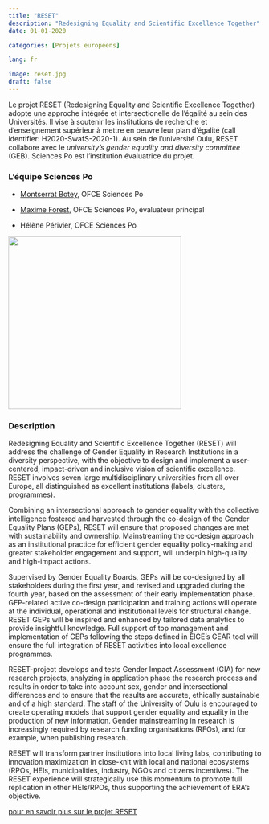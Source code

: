 ```yaml
---
title: "RESET"
description: "Redesigning Equality and Scientific Excellence Together"
date: 01-01-2020

categories: [Projets européens]

lang: fr

image: reset.jpg
draft: false
---
```


Le projet RESET (Redesigning Equality and Scientific Excellence Together) adopte une approche intégrée et intersectionelle de l'égalité au sein des Universités. Il vise à soutenir les institutions de recherche et d'enseignement supérieur à mettre en oeuvre leur plan d'égalité (call identifier: H2020-SwafS-2020-1). Au sein de l'université Oulu, RESET collabore avec le *university's gender equality and diversity committee* (GEB). Sciences Po est l'institution évaluatrice du projet.

### L'équipe Sciences Po

-   [Montserrat Botey](https://www.sciencespo.fr/liepp/en/users/montserratbotey.html), OFCE Sciences Po

-   [Maxime Forest](https://www.sciencespo.fr/programme-presage/fr/content/maxime-forest-cevipof-ofce.html), OFCE Sciences Po, évaluateur principal

-   Hélène Périvier, OFCE Sciences Po

![](images/paste-81630BCB.png){width="344"}

### Description

Redesigning Equality and Scientific Excellence Together (RESET) will address the challenge of Gender Equality in Research Institutions in a diversity perspective, with the objective to design and implement a user-centered, impact-driven and inclusive vision of scientific excellence. RESET involves seven large multidisciplinary universities from all over Europe, all distinguished as excellent institutions (labels, clusters, programmes).

Combining an intersectional approach to gender equality with the collective intelligence fostered and harvested through the co-design of the Gender Equality Plans (GEPs), RESET will ensure that proposed changes are met with sustainability and ownership. Mainstreaming the co-design approach as an institutional practice for efficient gender equality policy-making and greater stakeholder engagement and support, will underpin high-quality and high-impact actions.

Supervised by Gender Equality Boards, GEPs will be co-designed by all stakeholders during the first year, and revised and upgraded during the fourth year, based on the assessment of their early implementation phase. GEP-related active co-design participation and training actions will operate at the individual, operational and institutional levels for structural change. RESET GEPs will be inspired and enhanced by tailored data analytics to provide insightful knowledge. Full support of top management and implementation of GEPs following the steps defined in EIGE's GEAR tool will ensure the full integration of RESET activities into local excellence programmes.

RESET-project develops and tests Gender Impact Assessment (GIA) for new research projects, analyzing in application phase the research process and results in order to take into account sex, gender and intersectional differences and to ensure that the results are accurate, ethically sustainable and of a high standard. The staff of the University of Oulu is encouraged to create operating models that support gender equality and equality in the production of new information. Gender mainstreaming in research is increasingly required by research funding organisations (RFOs), and for example, when publishing research.

RESET will transform partner institutions into local living labs, contributing to innovation maximization in close-knit with local and national ecosystems (RPOs, HEIs, municipalities, industry, NGOs and citizens incentives). The RESET experience will strategically use this momentum to promote full replication in other HEIs/RPOs, thus supporting the achievement of ERA's objective.

[pour en savoir plus sur le projet RESET](https://wereset.eu/)
